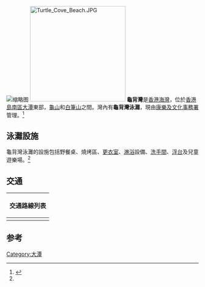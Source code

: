 [[File:Turtle_Cove_Beach,_Hong_Kong.jpg|缩略图]]
[[File:Turtle_Cove_Beach.JPG|250px]]
'''龜背灣'''是[[香港海灣|香港海灣]]，位於[[香港島|香港島]][[南區_(香港)|南區]][[大潭_(香港)|大潭]]東部，[[龜山_(香港)|龜山]]和[[白筆山|白筆山]]之間。灣內有'''龜背灣泳灘'''，現由[[康樂及文化事務署|康樂及文化事務署]]管理。<ref name=":0">{{Cite web|title=康樂及文化事務署 - 泳灘及泳池 - 南區|url=https://www.lcsd.gov.hk/tc/beach/index/beach-location-hk/beach-address-south.html|access-date=2021-06-03|work=www.lcsd.gov.hk}}</ref>

== 泳灘設施 ==
龜背灣泳灘的設施包括野餐桌、燒烤區、[[更衣室|更衣室]]、[[淋浴|淋浴]]設備、[[洗手間|洗手間]]、[[浮台|浮台]]及兒童遊樂場。<ref name=":0" />

==交通==
{| class="mw-collapsible mw-collapsed wikitable" style="background:white; margin: 0 auto; width: auto;"
! 交通路線列表
|-
|
{{港島巴士簡單列表|14|314}}
{{港島專線小巴簡單列表|16A|16M|16X}}
|}

== 参考 ==
{{reflist}}

{{HK-geo-stub}}
{{香港海灘}}
{{香港海灣}}
[[Category:大潭|Category:大潭]]